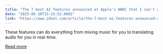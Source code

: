 ```yaml
---
title: "The 7 best AI features announced at Apple's WWDC that I can't wait to use"
date: "2025-06-10T15:15:52.000Z"
link: "https://www.zdnet.com/article/the-7-best-ai-features-announced-at-apples-wwdc-that-i-cant-wait-to-use/"
---
```


These features can do everything from mixing music for you to translating audio for you in real-time.

[Read more](https://www.zdnet.com/article/the-7-best-ai-features-announced-at-apples-wwdc-that-i-cant-wait-to-use/)
